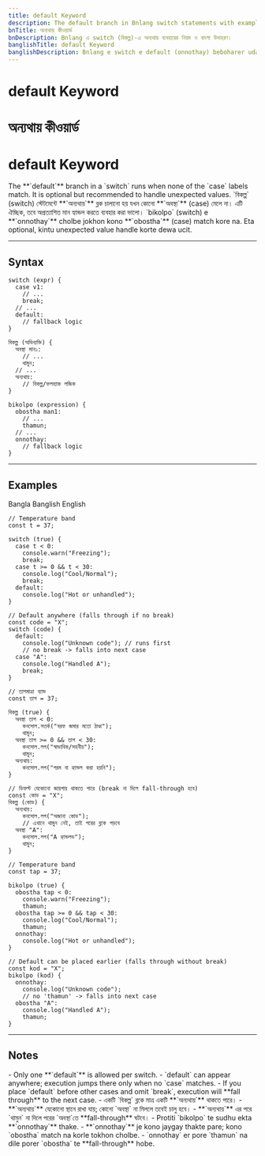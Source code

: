 ```yaml
---
title: default Keyword
description: The default branch in Bnlang switch statements with examples in English, Bangla, and Banglish.
bnTitle: অন্যথায় কীওয়ার্ড
bnDescription: Bnlang এ switch (বিকল্প)-এ অন্যথায় ব্যবহারের নিয়ম ও বাংলা উদাহরণ।
banglishTitle: default Keyword
banglishDescription: Bnlang e switch e default (onnothay) beboharer udahoron English, Bangla ar Banglish e.
---
```


# <I18nEnglish>default Keyword</I18nEnglish>
# <I18nBangla>অন্যথায় কীওয়ার্ড</I18nBangla>
# <I18nBanglish>default Keyword</I18nBanglish>

<I18nEnglish>
The **`default`** branch in a `switch` runs when none of the `case` labels match.  
It is optional but recommended to handle unexpected values.
</I18nEnglish>

<I18nBangla>
`বিকল্প` (switch) স্টেটমেন্টে **`অন্যথায়`** ব্লক চালানো হয় যখন কোনো **`অবস্থা`** (case) মেলে না।  
এটি ঐচ্ছিক, তবে অপ্রত্যাশিত মান হ্যান্ডল করতে ব্যবহার করা ভালো।
</I18nBangla>

<I18nBanglish>
`bikolpo` (switch) e **`onnothay`** cholbe jokhon kono **`obostha`** (case) match kore na.  
Eta optional, kintu unexpected value handle korte dewa ucit.
</I18nBanglish>

---

## Syntax

<I18nEnglish>

```bnl
switch (expr) {
  case v1:
    // ...
    break;
  // ...
  default:
    // fallback logic
}
```
</I18nEnglish>

<I18nBangla>

```bnl
বিকল্প (অভিব্যক্তি) {
  অবস্থা মান১:
    // ...
    থামুন;
  // ...
  অন্যথায়:
    // বিকল্প/ফলব্যাক লজিক
}
```
</I18nBangla>

<I18nBanglish>

```bnl
bikolpo (expression) {
  obostha man1:
    // ...
    thamun;
  // ...
  onnothay:
    // fallback logic
}
```
</I18nBanglish>

---

## Examples

<Tabs defaultValue="bangla" className="w-full">
  <TabsList>
    <TabsTrigger value="bangla">Bangla</TabsTrigger>
    <TabsTrigger value="banglish">Banglish</TabsTrigger>
    <TabsTrigger value="english">English</TabsTrigger>
  </TabsList>

  <TabsContent value="english">

```bnl
// Temperature band
const t = 37;

switch (true) {
  case t < 0:
    console.warn("Freezing");
    break;
  case t >= 0 && t < 30:
    console.log("Cool/Normal");
    break;
  default:
    console.log("Hot or unhandled");
}

// Default anywhere (falls through if no break)
const code = "X";
switch (code) {
  default:
    console.log("Unknown code"); // runs first
    // no break -> falls into next case
  case "A":
    console.log("Handled A");
    break;
}
```
  </TabsContent>

  <TabsContent value="bangla">

```bnl
// তাপমাত্রা ব্যান্ড
const তাপ = 37;

বিকল্প (true) {
  অবস্থা তাপ < 0:
    কনসোল.সতর্ক("বরফ জমার মতো ঠাণ্ডা");
    থামুন;
  অবস্থা তাপ >= 0 && তাপ < 30:
    কনসোল.লগ("স্বাভাবিক/সহনীয়");
    থামুন;
  অন্যথায়:
    কনসোল.লগ("গরম বা হ্যান্ডল করা হয়নি");
}

// ডিফল্ট যেকোনো জায়গায় থাকতে পারে (break না দিলে fall-through হবে)
const কোড = "X";
বিকল্প (কোড) {
  অন্যথায়:
    কনসোল.লগ("অজানা কোড");
    // এখানে থামুন নেই, তাই পরের ব্লকে পড়বে
  অবস্থা "A":
    কনসোল.লগ("A হ্যান্ডলড");
    থামুন;
}
```
  </TabsContent>

  <TabsContent value="banglish">

```bnl
// Temperature band
const tap = 37;

bikolpo (true) {
  obostha tap < 0:
    console.warn("Freezing");
    thamun;
  obostha tap >= 0 && tap < 30:
    console.log("Cool/Normal");
    thamun;
  onnothay:
    console.log("Hot or unhandled");
}

// Default can be placed earlier (falls through without break)
const kod = "X";
bikolpo (kod) {
  onnothay:
    console.log("Unknown code");
    // no 'thamun' -> falls into next case
  obostha "A":
    console.log("Handled A");
    thamun;
}
```
  </TabsContent>
</Tabs>

---

## Notes

<I18nEnglish>
- Only one **`default`** is allowed per switch.  
- `default` can appear anywhere; execution jumps there only when no `case` matches.  
- If you place `default` before other cases and omit `break`, execution will **fall through** to the next case.
</I18nEnglish>

<I18nBangla>
- একটি `বিকল্প` ব্লকে মাত্র একটি **`অন্যথায়`** থাকতে পারে।  
- **`অন্যথায়`** যেকোনো স্থানে রাখা যায়; কোনো `অবস্থা` না মিললে তবেই চালু হবে।  
- **`অন্যথায়`** এর পরে `থামুন` না দিলে পরের `অবস্থা`তে **fall-through** ঘটবে।
</I18nBangla>

<I18nBanglish>
- Protiti `bikolpo` te sudhu ekta **`onnothay`** thake.  
- **`onnothay`** je kono jaygay thakte pare; kono `obostha` match na korle tokhon cholbe.  
- `onnothay` er pore `thamun` na dile porer `obostha` te **fall-through** hobe.
</I18nBanglish>
